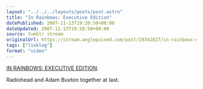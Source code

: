 ```yaml
---
layout: "../../../layouts/posts/post.astro"
title: "In Rainbows: Executive Edition"
datePublished: 2007-11-13T19:20:50+00:00
dateUpdated: 2007-11-13T19:20:50+00:00
source: tumblr stream
originalUrl: https://stream.anglepoised.com/post/19342827/in-rainbows-executive-edition-radiohead-and-adam
tags: ["linklog"]
format: "video"
---
```



<YouTube id="https://www.youtube.com/watch?v=A7MkQJuaOrc" />

[IN RAINBOWS: EXECUTIVE EDITION][1].

Radiohead and Adam Buxton together at last.

[1]: https://www.youtube.com/watch?v=A7MkQJuaOrc
